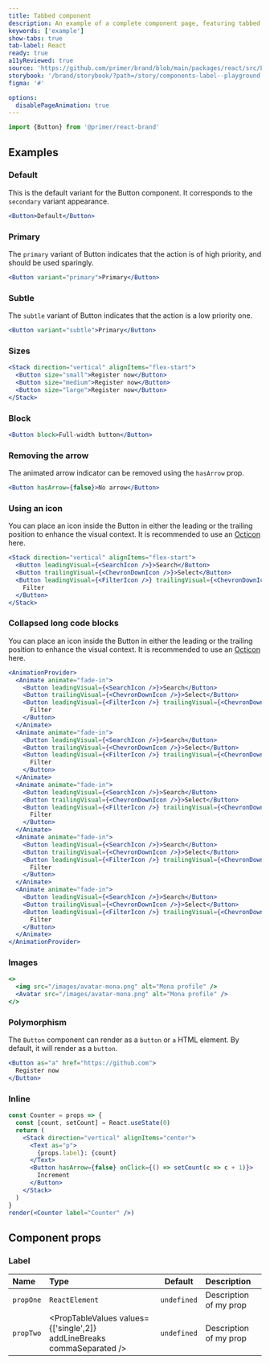 ```yaml
---
title: Tabbed component
description: An example of a complete component page, featuring tabbed content, descriptions, prop tables and editable code snippets.
keywords: ['example']
show-tabs: true
tab-label: React
ready: true
a11yReviewed: true
source: 'https://github.com/primer/brand/blob/main/packages/react/src/Label/Label.tsx'
storybook: '/brand/storybook/?path=/story/components-label--playground'
figma: '#'

options:
  disablePageAnimation: true
---
```


```js copy
import {Button} from '@primer/react-brand'
```

## Examples

### Default

This is the default variant for the Button component. It corresponds to the `secondary` variant appearance.

```jsx live
<Button>Default</Button>
```

### Primary

The `primary` variant of Button indicates that the action is of high priority, and should be used sparingly.

```jsx live
<Button variant="primary">Primary</Button>
```

### Subtle

The `subtle` variant of Button indicates that the action is a low priority one.

```jsx live
<Button variant="subtle">Primary</Button>
```

### Sizes

```jsx live
<Stack direction="vertical" alignItems="flex-start">
  <Button size="small">Register now</Button>
  <Button size="medium">Register now</Button>
  <Button size="large">Register now</Button>
</Stack>
```

### Block

```jsx live
<Button block>Full-width button</Button>
```

### Removing the arrow

The animated arrow indicator can be removed using the `hasArrow` prop.

```jsx live
<Button hasArrow={false}>No arrow</Button>
```

### Using an icon

You can place an icon inside the Button in either the leading or the trailing position to enhance the visual context. It is recommended to use an [Octicon](https://primer.style/octicons) here.

```jsx live
<Stack direction="vertical" alignItems="flex-start">
  <Button leadingVisual={<SearchIcon />}>Search</Button>
  <Button trailingVisual={<ChevronDownIcon />}>Select</Button>
  <Button leadingVisual={<FilterIcon />} trailingVisual={<ChevronDownIcon />}>
    Filter
  </Button>
</Stack>
```

### Collapsed long code blocks

You can place an icon inside the Button in either the leading or the trailing position to enhance the visual context. It is recommended to use an [Octicon](https://primer.style/octicons) here.

```jsx live
<AnimationProvider>
  <Animate animate="fade-in">
    <Button leadingVisual={<SearchIcon />}>Search</Button>
    <Button trailingVisual={<ChevronDownIcon />}>Select</Button>
    <Button leadingVisual={<FilterIcon />} trailingVisual={<ChevronDownIcon />}>
      Filter
    </Button>
  </Animate>
  <Animate animate="fade-in">
    <Button leadingVisual={<SearchIcon />}>Search</Button>
    <Button trailingVisual={<ChevronDownIcon />}>Select</Button>
    <Button leadingVisual={<FilterIcon />} trailingVisual={<ChevronDownIcon />}>
      Filter
    </Button>
  </Animate>
  <Animate animate="fade-in">
    <Button leadingVisual={<SearchIcon />}>Search</Button>
    <Button trailingVisual={<ChevronDownIcon />}>Select</Button>
    <Button leadingVisual={<FilterIcon />} trailingVisual={<ChevronDownIcon />}>
      Filter
    </Button>
  </Animate>
  <Animate animate="fade-in">
    <Button leadingVisual={<SearchIcon />}>Search</Button>
    <Button trailingVisual={<ChevronDownIcon />}>Select</Button>
    <Button leadingVisual={<FilterIcon />} trailingVisual={<ChevronDownIcon />}>
      Filter
    </Button>
  </Animate>
  <Animate animate="fade-in">
    <Button leadingVisual={<SearchIcon />}>Search</Button>
    <Button trailingVisual={<ChevronDownIcon />}>Select</Button>
    <Button leadingVisual={<FilterIcon />} trailingVisual={<ChevronDownIcon />}>
      Filter
    </Button>
  </Animate>
</AnimationProvider>
```

### Images

```jsx live
<>
  <img src="/images/avatar-mona.png" alt="Mona profile" />
  <Avatar src="/images/avatar-mona.png" alt="Mona profile" />
</>
```

### Polymorphism

The `Button` component can render as a `button` or `a` HTML element. By default, it will render as a `button`.

```jsx live
<Button as="a" href="https://github.com">
  Register now
</Button>
```

### Inline

```jsx filename="noinline"
const Counter = props => {
  const [count, setCount] = React.useState(0)
  return (
    <Stack direction="vertical" alignItems="center">
      <Text as="p">
        {props.label}: {count}
      </Text>
      <Button hasArrow={false} onClick={() => setCount(c => c + 1)}>
        Increment
      </Button>
    </Stack>
  )
}
render(<Counter label="Counter" />)
```

## Component props

### Label

| Name      | Type                                                                   |   Default   | Description            |
| :-------- | :--------------------------------------------------------------------- | :---------: | :--------------------- |
| `propOne` | `ReactElement`                                                         | `undefined` | Description of my prop |
| `propTwo` | <PropTableValues values={['single',2]} addLineBreaks commaSeparated /> | `undefined` | Description of my prop |
